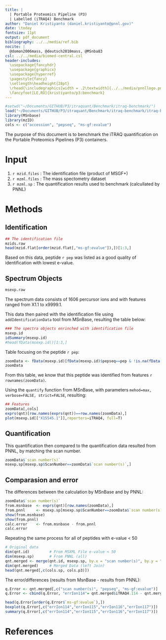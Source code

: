 ```yaml
---
title: | 
  | Portable Proteomics Pipeline (P3) 
  | Labelled (iTRAQ4) Benchmark
author: "Daniel Kristiyanto (daniel.kristiyanto@pnnl.gov)"
date: \today
fontsize: 11pt
output: pdf_document
bibliography: ../../media/ref.bib
nocite: |
  @domon2006mass, @deutsch2010mass, @MSnba83
csl: ../../media/biomed-central.csl
header-includes:
  \usepackage{fancyhdr}
  \usepackage{graphicx}
  \usepackage{hyperref}
  \pagestyle{fancy}
  \setlength\headheight{28pt}
  \rhead{\includegraphics[width = .2\textwidth]{../../media/pnnllogo.png}}
  \fancyfoot[LE,RO]{kristiyanto/p3:benchmark}
---
```

\rule{\textwidth}{1pt}

```r
#setwd("~/Documents/GITHUB/P3/itraquant/Benchmark/itraq-benchmark/")
load("~/Documents/GITHUB/P3/itraquant/Benchmark/itraq-benchmark/itraq-benchmark.RData")
library(MSnbase)
library(mzID)
cols <- c("accession", "pepseq", "ms-gf:evalue")
```



The purpose of this document is to benchmark the iTRAQ quantification on the Portable Proteomics Pipelines (P3) containers.

# Input
1. `r mzid.files` : The identification file (product of MSGF+)
2. `r mzml.files` : The mass spectometry dataset
3. `r mzml.sp`    : The quantification results used to benchmark (calcullated by PNNL)

# Methods
## Identification
```r
## The identification file
mzids.raw
head(mzid.flat[order(mzid.flat[,"ms-gf:evalue"]),])[1:3,]
```


Based on this data, peptide `r pep` was listed as a good quality of identification with lowest e-value. 


## Spectrum Objects
```r
msexp.raw
```
The spectrum data consists of 1606 percursor ions and with features ranged from X1.1 to x9999.1.

This data then paired with the identification file using `addIdentificationData` tool from MSnBase, resulting the table below:
```r
### The spectra objects enrinched with identification file
msexp.id
idSummary(msexp.id)
#head(fData(msexp.id))[1:3,]
```

Table focusing on the peptide `r pep`:
```r
zoomData <- fData(msexp.id)[fData(msexp.id)$pepseq==pep & !is.na(fData(msexp.id)$pepseq),]
zoomData
```

From this table, we know that this peptide was identified from features `r rownames(zoomData)`.

Using the `quantify` function from MSnBase, with parameters `mehod=max, verbose=FALSE, strict=FALSE`, resulting:

```r
## Features 
zoomData[,cols]
exprs(qnt)[row.names(exprs(qnt))==row.names(zoomData),]
plot(msexp.id[["X15545.1"]],reporters=iTRAQ4, full=T)
```


## Quantification
This quantification then compared to the quantification data resulted from PNNL, by matching the scan number.
```r
zoomData$`scan number(s)`
msexp.sp[msexp.sp$ScanNumber==zoomData$`scan number(s)`,]
```


## Comparasion and error
The differences between the calculation by MSnBase and by PNNL:
```r
zoomData$`scan number(s)`
from.msnbase  <- exprs(qnt)[row.names(zoomData),]
from.pnnl     <- msexp.sp[msexp.sp$ScanNumber==zoomData$`scan number(s)`,c("Ion_114", "Ion_115","Ion_116", "Ion_117")]
show(from.msnbase)
show(from.pnnl)
calc.error    <- from.msnbase - from.pnnl
calc.error
```


Repeating the same process for all of peptides with e-value < 50

```r
# Original data
dim(qnt.id)         # From MSXML File e-value < 50
dim(msexp.sp)       # From PNNL (all)
qnt.merged <- merge(qnt.id, msexp.sp, by.x = "scan number(s)", by.y = "ScanNumber", all.x = T, all.y = F)
dim(qnt.merged)     # Merged Data (left Join)
head(qnt.merged[,c(cols.sp, cols.p3)])
```

The error/differences (results from MsnBase - results from PNNL):
```r
q.Error <- qnt.merged[,c("scan number(s)", "pepseq", "ms-gf:evalue")]
q.Error <- cbind(q.Error, "errIon114"= qnt.merged$iTRAQ4.114 - qnt.merged$Ion_114, "errIon115"=qnt.merged$iTRAQ4.115 - qnt.merged$Ion_115, "errIon116"=qnt.merged$iTRAQ4.116 - qnt.merged$Ion_116, "errIon117"=qnt.merged$iTRAQ4.117 - qnt.merged$Ion_117)

head(q.Error[order(q.Error$`ms-gf:evalue`),])
boxplot(q.Error[,c("errIon114","errIon115","errIon116","errIon117")])
summary(q.Error[,c("errIon114","errIon115","errIon116","errIon117")])
```
# References